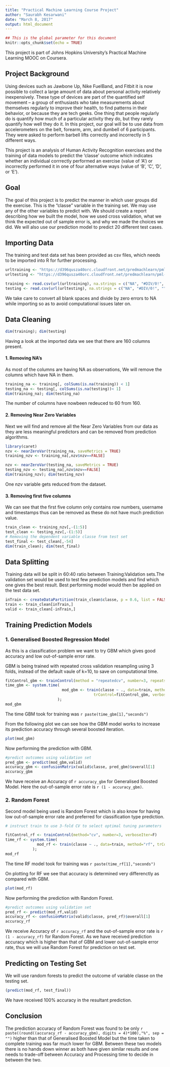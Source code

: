 ```yaml
---
title: "Practical Machine Learning Course Project"
author: "Saurabh Kesarwani"
date: "March 8, 2017"
output: html_document
---
```


```r
## This is the global parameter for this document
knitr::opts_chunk$set(echo = TRUE)
```

This project is part of Johns Hopkins University’s Practical Machine Learning MOOC on  Coursera.

## Project Background

Using devices such as Jawbone Up, Nike FuelBand, and Fitbit it is now possible to collect a large amount of data about personal activity relatively inexpensively. These type of devices are part of the quantified self movement – a group of enthusiasts who take measurements about themselves regularly to improve their health, to find patterns in their behavior, or because they are tech geeks. One thing that people regularly do is quantify how much of a particular activity they do, but they rarely quantify how well they do it. In this project, our goal will be to use data from accelerometers on the belt, forearm, arm, and dumbell of 6 participants. They were asked to perform barbell lifts correctly and incorrectly in 5 different ways.  

This project is an analysis of Human Activity Recognition exercises and the training of data models to predict the ‘classe’ outcome which indicates whether an individual corrrectly performed an exercise (value of ‘A’) or incorrectly performed it in one of four alternative ways (value of ‘B’, ‘C’, ‘D’, or ‘E’).


## Goal

The goal of this project is to predict the manner in which user groups did the exercise. This is the "classe" variable in the training set. We may use any of the other variables to predict with. We should create a report describing how we built the model, how we used cross validation, what we think the expected out of sample error is, and why we made the choices we did. We will also use our prediction model to predict 20 different test cases. 


## Importing Data

The training and test data set has been provided as csv files, which needs to be imported into R for further processing.

```r
urltraining <- "https://d396qusza40orc.cloudfront.net/predmachlearn/pml-training.csv"
urltesting <- "https://d396qusza40orc.cloudfront.net/predmachlearn/pml-testing.csv"

training <- read.csv(url(urltraining), na.strings = c("NA", "#DIV/0!", ""))
testing <- read.csv(url(urltesting), na.strings = c("NA", "#DIV/0!", ""))
```
We take care to convert all blank spaces and divide by zero errors to NA while importing so as to avoid computational issues later on.

## Data Cleaning

```r
dim(training); dim(testing)
```
Having a look at the imported data we see that there are 160 columns present. 


#### 1. Removing NA's
As most of the columns are having NA as observations, We will remove the columns which have NA in them. 

```r
training_na <- training[, colSums(is.na(training)) < 1]
testing_na <- testing[, colSums(is.na(testing))< 1]
dim(training_na); dim(testing_na)
```

The number of columns have nowbeen redeuced to 60 from 160.


#### 2. Removing Near Zero Variables
Next we will find and remove all the Near Zero Variables from our data as they are less meaningful predictors and can be removed from prediction algorithms.

```r
library(caret)
nzv <- nearZeroVar(training_na, saveMetrics = TRUE)
training_nzv <- training_na[,nzv$nzv==FALSE]

nzv <- nearZeroVar(testing_na, saveMetrics = TRUE)
testing_nzv <- testing_na[,nzv$nzv==FALSE]
dim(training_nzv); dim(testing_nzv)
```
One nzv variable gets reduced from the dataset.


#### 3. Removing first five columns
We can see that the first five column only contains row numbers, username and timestamps thus can be removed as these do not have much prediction value.

```r
train_clean <- training_nzv[,-(1:5)]
test_clean <- testing_nzv[,-(1:5)]
# Removing the dependent variable classe from test set
test_final <- test_clean[,-54]
dim(train_clean); dim(test_final)
```

## Data Splitting

Training data will be split in 60:40 ratio between Training:Validation sets.The validation set would be used to test few prediction models and find which one gives the best result. Best performing model would then be applied on the test data set.

```r
inTrain <- createDataPartition(train_clean$classe, p = 0.6, list = FALSE)
train <- train_clean[inTrain,]
valid <- train_clean[-inTrain,]
```

## Training Prediction Models

### 1. Generalised Boosted Regression Model

As this is a classification problem we want to try GBM which gives good accuracy and low out-of-sample error rate.

GBM is being trained with repeated cross validation resampling using 3 folds, instead of the default vaule of k=10, to save on computational time.  

```r
fitControl_gbm <- trainControl(method = "repeatedcv", number=3, repeats = 1)
time_gbm <- system.time(
                         mod_gbm <- train(classe ~ ., data=train, method= "gbm", 
                                       trControl=fitControl_gbm, verbose = FALSE)
                       );
mod_gbm
```
The time GBM took for training was `r paste(time_gbm[1],"seconds")` 

From the following plot we can see how the GBM model works to increase its prediction accuracy through several boosted iteration.

```r
plot(mod_gbm)
```

Now performing the prediction with GBM.

```r
#predict outcomes using validation set
pred_gbm <- predict(mod_gbm,valid)
accuracy_gbm <- confusionMatrix(valid$classe, pred_gbm)$overall[1]
accuracy_gbm
```
We have receive an Accuracy of `r accuracy_gbm` for Generalised Boosted Model. Here the out-of-sample error rate is `r (1 - accuracy_gbm)`.


### 2. Random Forest

Second model being used is Random Forest which is also know for having low out-of-sample error rate and preferred for classification type prediction.
```r
# instruct train to use 3-fold CV to select optimal tuning parameters

fitControl_rf <- trainControl(method="cv", number=3, verboseIter=F)
time_rf <- system.time(                    
              mod_rf <- train(classe ~ ., data=train, method="rf", trControl=fitControl_rf)
            );
mod_rf
```
The time RF model took for training was `r paste(time_rf[1],"seconds")`

On plotting for RF we see that accuracy is determined very differenctly as compared with GBM.
```r
plot(mod_rf)
```

Now performing the prediction with Random Forest.
```r
#predict outcomes using validation set
pred_rf <- predict(mod_rf,valid)
accuracy_rf <- confusionMatrix(valid$classe, pred_rf)$overall[1]
accuracy_rf
```
We receive Accuracy of `r accuracy_rf ` and the out-of-sample error rate is `r (1 - accuracy_rf)` for Random Forest. As we have received prediction accuracy which is higher than that of GBM and lower out-of-sample error rate, thus we will use Random Forest for prediction on test set.

## Predicting on Testing Set

We will use random forests to predict the outcome of variable classe on the testing set.

```r
(predict(mod_rf, test_final))
```

We have received 100% accuracy in the resultant prediction.

## Conclusion

The prediction accuracy of Random Forest was found to be only `r paste((round((accuracy_rf - accuracy_gbm), digits = 4)*100),"%", sep = "")` higher than that of Generalised Boosted Model but the time taken to complete training was far much lower for GBM. Between these two models there is no hands down winner as both have given similar results and one needs to trade-off between Accuracy and Processing time to decide in between the two.



